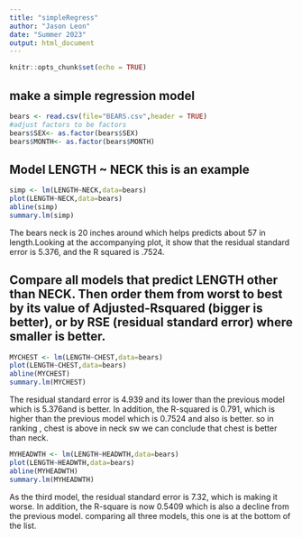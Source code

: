 ```yaml
---
title: "simpleRegress"
author: "Jason Leon"
date: "Summer 2023"
output: html_document
---
```


```r
knitr::opts_chunk$set(echo = TRUE)
```

## make a simple regression model

```r
bears <- read.csv(file="BEARS.csv",header = TRUE)
#adjust factors to be factors
bears$SEX<- as.factor(bears$SEX)
bears$MONTH<- as.factor(bears$MONTH)
```

## Model LENGTH ~ NECK  this is an example  

```r
simp <- lm(LENGTH~NECK,data=bears)
plot(LENGTH~NECK,data=bears)
abline(simp)
summary.lm(simp)
```

The bears neck is 20 inches around which helps predicts about 57 in length.Looking at the accompanying plot, it show that the residual standard error is 5.376, and the R squared is .7524.


## Compare all models that predict LENGTH other than NECK. Then order them from worst to best by its value of Adjusted-Rsquared (bigger is better), or by RSE (residual standard error) where smaller is better. 


```r
MYCHEST <- lm(LENGTH~CHEST,data=bears)
plot(LENGTH~CHEST,data=bears)
abline(MYCHEST)
summary.lm(MYCHEST)
```


The residual standard error is 4.939 and its lower than the previous model which is 5.376and is better. In addition, the R-squared is 0.791, which is higher than the previous model which is 0.7524 and also is better. so in ranking , chest is above in neck sw we can conclude that chest is better than neck.



```r
MYHEADWTH <- lm(LENGTH~HEADWTH,data=bears)
plot(LENGTH~HEADWTH,data=bears)
abline(MYHEADWTH)
summary.lm(MYHEADWTH)
```


As the third model, the residual standard error is 7.32, which is making it worse. In addition, the R-square is now 0.5409 which is also a decline from the previous model. comparing all three models, this one is at the bottom of the list.




